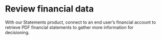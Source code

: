 # Review financial data

With our Statements product, connect to an end user’s financial account to retrieve PDF financial statements to gather more information for decisioning.

